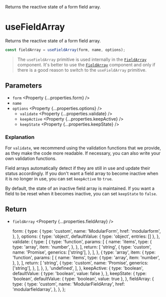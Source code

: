 
<Title>useFieldArray</Title>
<Description>Returns the reactive state of a form field array.</Description>

# useFieldArray

Returns the reactive state of a form field array.

```ts
const fieldArray = useFieldArray(form, name, options);
```

> The `useFieldArray` primitive is used internally in the <A href="/api/FieldArray">`FieldArray`</A> component. It's better to use the <A href="/api/FieldArray">`FieldArray`</A> component and only if there is a good reason to switch to the `useFieldArray` primitive.

## Parameters

- `form` <Property {...properties.form} />
- `name` <Property type="string" />
- `options` <Property {...properties.options} />
  - `validate` <Property {...properties.validate} />
  - `keepActive` <Property {...properties.keepActive} />
  - `keepState` <Property {...properties.keepState} />

### Explanation

For `validate`, we recommend using the validation functions that we provide, as they make the code more readable. If necessary, you can also write your own validation functions.

Field arrays automatically detect if they are still in use and update their status accordingly. If you don't want a field array to become inactive when it is no longer in use, you can set `keepActive` to `true`.

By default, the state of an inactive field array is maintained. If you want a field to be reset when it becomes inactive, you can set `keepState` to `false`.

## Return

- `fieldArray` <Property {...properties.fieldArray} />

  form: {
    type: {
      type: 'custom',
      name: 'ModularForm',
      href: 'modularform',
    },
  },
  options: {
    type: 'object',
    defaultValue: { type: 'object', entries: [] },
  },
  validate: {
    type: [
      {
        type: 'function',
        params: [
          {
            name: 'items',
            type: {
              type: 'array',
              item: 'number',
            },
          },
        ],
        return: [
          'string',
          {
            type: 'custom',
            name: 'Promise',
            generics: ['string'],
          },
        ],
      },
      {
        type: 'array',
        item: {
          type: 'function',
          params: [
            {
              name: 'items',
              type: {
                type: 'array',
                item: 'number',
              },
            },
          ],
          return: [
            'string',
            {
              type: 'custom',
              name: 'Promise',
              generics: ['string'],
            },
          ],
        },
      },
      'undefined',
    ],
  },
  keepActive: {
    type: 'boolean',
    defaultValue: { type: 'boolean', value: false },
  },
  keepState: {
    type: 'boolean',
    defaultValue: { type: 'boolean', value: true },
  },
  fieldArray: {
    type: {
      type: 'custom',
      name: 'ModularFieldArray',
      href: 'modularfieldarray',
    },
  },
};
